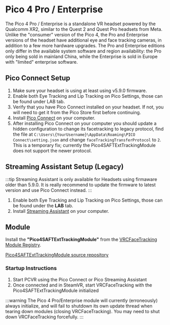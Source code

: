 # Pico 4 Pro / Enterprise

The Pico 4 Pro / Enterprise is a standalone VR headset powered by the Qualcomm XR2, similar to the Quest 2 and Quest Pro headsets from Meta.
Unlike the "consumer" version of the Pico 4, the Pro and Enterprise versions of the headset have additional eye and face tracking cameras, in addition to a few more hardware upgrades. 
The Pro and Enterprise editions only differ in the available system software and region availability: the Pro only being sold in mainland China, while the Enterprise is sold in Europe with "limited" enterprise software.

##  Pico Connect Setup

1. Make sure your headset is using at least using v5.9.0 firmware. 
2. Enable both Eye Tracking and Lip Tracking on Pico Settings, those can be found under LAB tab.
3. Verify that you have Pico Connect installed on your headset. If not, you will need to get it from the Pico Store first before continuing.
4. Install [Pico Connect](https://www.picoxr.com/global/software/pico-link) on your computer.
5. After installing Pico Connect on your computer you should update a hidden configuration to change its facetracking to legacy protocol, 
find the file at `C:\Users\{YourUsername}\AppData\Roaming\PICO Connect\setting.json` and change `faceTrackingTransferProtocol` to `2`. 
This is a temporary fix; currently the Pico4SAFTExtTrackingModule does not support the newer protocol.

##  Streaming Assistant Setup (Legacy)

:::tip
Streaming Assistant is only available for Headsets using firmaware older than 5.9.0. It is really recommend to update the firmware to latest version and use Pico Connect instead.
:::

1. Enable both Eye Tracking and Lip Tracking on Pico Settings, those can be found under the **LAB** tab.
2. Install [Streaming Assistant](https://www.picoxr.com/global/software/pico-link) on your computer.

## Module

Install the **"Pico4SAFTExtTrackingModule"** from the [VRCFaceTracking Module Registry](@site/docs/vrcft-software/vrcft.mdx#module-registry).

[Pico4SAFTExtTrackingModule source repository](https://github.com/regzo2/PicoStreamingAssistantFTUDP/tree/vrcfacetracking-module)

### Startup Instructions

1. Start PCVR using the Pico Connect or Pico Streaming Assistant 
2. Once connected and in SteamVR, start VRCFaceTracking with the Pico4SAFTExtTrackingModule initialized

:::warning
The Pico 4 Pro/Enterprise module will currently (erroneously) always initialize, and will fail to shutdown its own update thread when tearing down modules (closing VRCFaceTracking).
You may need to shut down VRCFaceTracking forcefully. 
:::
